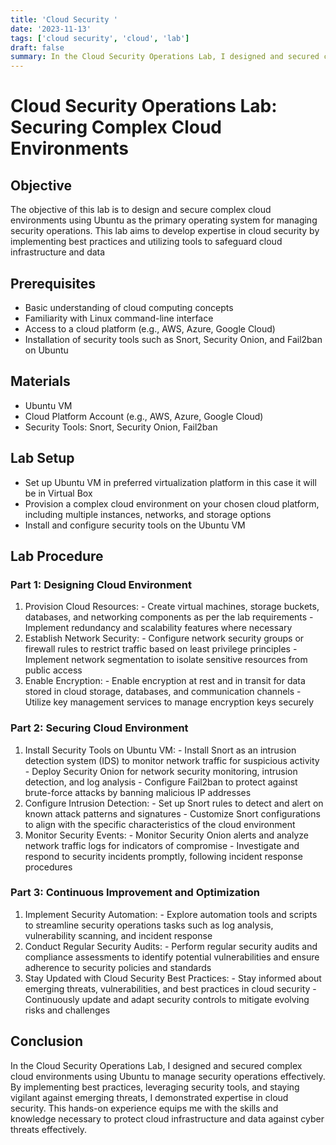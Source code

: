 ```yaml
---
title: 'Cloud Security '
date: '2023-11-13'
tags: ['cloud security', 'cloud', 'lab']
draft: false
summary: In the Cloud Security Operations Lab, I designed and secured complex cloud environments, leveraging Ubuntu for managing security operations.
---
```


# Cloud Security Operations Lab: Securing Complex Cloud Environments

## Objective

The objective of this lab is to design and secure complex cloud environments using Ubuntu as the primary operating system for managing security operations. This lab aims to develop expertise in cloud security by implementing
best practices and utilizing tools to safeguard cloud infrastructure and data

## Prerequisites

* Basic understanding of cloud computing concepts
* Familiarity with Linux command-line interface
* Access to a cloud platform (e.g., AWS, Azure, Google Cloud)
* Installation of security tools such as Snort, Security Onion, and Fail2ban on Ubuntu

## Materials

* Ubuntu VM
* Cloud Platform Account (e.g., AWS, Azure, Google Cloud)
* Security Tools: Snort, Security Onion, Fail2ban

## Lab Setup
- Set up Ubuntu VM in preferred virtualization platform in this case it will be in Virtual Box
- Provision a complex cloud environment on your chosen cloud platform, including multiple instances, networks, and storage options
- Install and configure security tools on the Ubuntu VM

## Lab Procedure

### Part 1: Designing Cloud Environment
1. Provision Cloud Resources:
            - Create virtual machines, storage buckets, databases, and networking components as per the lab requirements
            - Implement redundancy and scalability features where necessary
2. Establish Network Security:
            - Configure network security groups or firewall rules to restrict traffic based on least privilege principles
            - Implement network segmentation to isolate sensitive resources from public access
3. Enable Encryption:
            - Enable encryption at rest and in transit for data stored in cloud storage, databases, and communication channels
            - Utilize key management services to manage encryption keys securely
### Part 2: Securing Cloud Environment
1. Install Security Tools on Ubuntu VM:
            - Install Snort as an intrusion detection system (IDS) to monitor network traffic for suspicious activity
            - Deploy Security Onion for network security monitoring, intrusion detection, and log analysis
            - Configure Fail2ban to protect against brute-force attacks by banning malicious IP addresses
2. Configure Intrusion Detection:
            - Set up Snort rules to detect and alert on known attack patterns and signatures
            - Customize Snort configurations to align with the specific characteristics of the cloud environment
3. Monitor Security Events:
            - Monitor Security Onion alerts and analyze network traffic logs for indicators of compromise
            - Investigate and respond to security incidents promptly, following incident response procedures
### Part 3: Continuous Improvement and Optimization
1. Implement Security Automation:
            - Explore automation tools and scripts to streamline security operations tasks such as log analysis, vulnerability scanning, and incident response
2. Conduct Regular Security Audits:
            - Perform regular security audits and compliance assessments to identify potential vulnerabilities and ensure adherence to security policies and standards
3. Stay Updated with Cloud Security Best Practices:
            - Stay informed about emerging threats, vulnerabilities, and best practices in cloud security
            - Continuously update and adapt security controls to mitigate evolving risks and challenges

## Conclusion

In the Cloud Security Operations Lab, I designed and secured complex cloud environments using Ubuntu to manage security operations effectively. 
By implementing best practices, leveraging security tools, and staying vigilant against emerging threats, I demonstrated expertise in cloud security. 
This hands-on experience equips me with the skills and knowledge necessary to protect cloud infrastructure and data against cyber threats effectively.




















